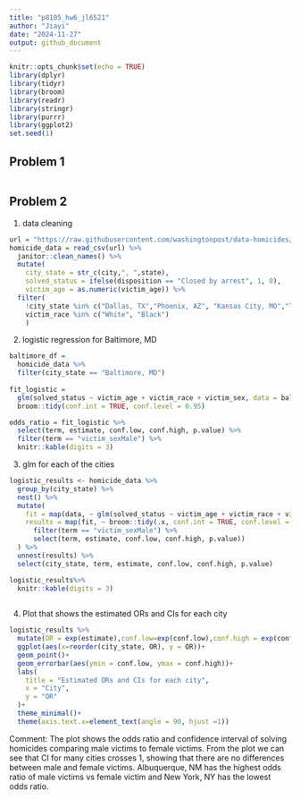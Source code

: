 ```yaml
---
title: "p8105_hw6_jl6521"
author: "Jiayi"
date: "2024-11-27"
output: github_document
---
```


```r
knitr::opts_chunk$set(echo = TRUE)
library(dplyr)
library(tidyr)
library(broom)
library(readr)
library(stringr)
library(purrr)
library(ggplot2)
set.seed(1)
```

## Problem 1 

```r

```

## Problem 2
1. data cleaning
```r
url = "https://raw.githubusercontent.com/washingtonpost/data-homicides/master/homicide-data.csv"
homicide_data = read_csv(url) %>% 
  janitor::clean_names() %>% 
  mutate(
    city_state = str_c(city,", ",state),
    solved_status = ifelse(disposition == "Closed by arrest", 1, 0),
    victim_age = as.numeric(victim_age)) %>% 
  filter(
    !city_state %in% c("Dallas, TX","Phoenix, AZ", "Kansas City, MO","Tulsa, AL"),
    victim_race %in% c("White", "Black")
    ) 
```

2. logistic regression for Baltimore, MD
```r
baltimore_df = 
  homicide_data %>%  
  filter(city_state == "Baltimore, MD") 
  
fit_logistic = 
  glm(solved_status ~ victim_age + victim_race + victim_sex, data = baltimore_df, family = binomial()) %>% 
  broom::tidy(conf.int = TRUE, conf.level = 0.95)

odds_ratio = fit_logistic %>% 
  select(term, estimate, conf.low, conf.high, p.value) %>%  
  filter(term == "victim_sexMale") %>% 
  knitr::kable(digits = 3)
```
3. glm for each of the cities 
```r
logistic_results <- homicide_data %>%
  group_by(city_state) %>%
  nest() %>%
  mutate(
    fit = map(data, ~ glm(solved_status ~ victim_age + victim_race + victim_sex, data = ., family = binomial())),
    results = map(fit, ~ broom::tidy(.x, conf.int = TRUE, conf.level = 0.95) %>%
      filter(term == "victim_sexMale") %>%
      select(term, estimate, conf.low, conf.high, p.value))
  ) %>%
  unnest(results) %>% 
  select(city_state, term, estimate, conf.low, conf.high, p.value)

logistic_results%>%
  knitr::kable(digits = 3)
  
```
4. Plot that shows the estimated ORs and CIs for each city
```r
logistic_results %>% 
  mutate(OR = exp(estimate),conf.low=exp(conf.low),conf.high = exp(conf.high)) %>% 
  ggplot(aes(x=reorder(city_state, OR), y = OR))+
  geom_point()+
  geom_errorbar(aes(ymin = conf.low, ymax = conf.high))+
  labs(
    title = "Estimated ORs and CIs for each city", 
    x = "City", 
    y = "OR"
  )+
  theme_minimal()+
  theme(axis.text.x=element_text(angle = 90, hjust =1))
```
Comment: The plot shows the odds ratio and confidence interval of solving homicides comparing male victims to female victims. From the plot we can see that CI for many cities crosses 1, showing that there are no differences between male and female victims. Albuquerque, NM has the highest odds ratio of male victims vs female victim and New York, NY has the lowest odds ratio. 



